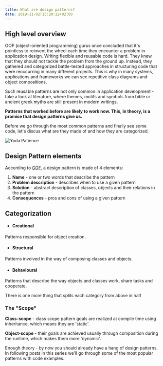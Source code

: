 ```yaml
---
title: What are design patterns?
date: 2019-11-02T15:20:22+02:00
---
```

## High level overview
OOP (object-oriented programming) gurus once concluded that it's pointless to reinvent the wheel
each time they encounter a problem in application design. Writing flexible and reusable code is hard. They knew that they should not tackle the problem from the ground up.
Instead, they gathered and categorized battle-tested approaches in structuring code that were reoccurring in many different projects. This is why in many systems, applications and frameworks we
can see repetitive class diagrams and object compositions.

Such reusable patterns are not only common in application development - take a look at literature, where themes, motifs and symbols from bible or ancient greek myths are still present in modern writings.

**Patterns that worked before are likely to work now.
This, in theory, is a promise that design patterns give us.**

Before we go through the most common patterns and finally see some code, let's discus what are they made of and how they are categorized.

![Yoda Patience](../assets/yoda-patience-young-padawan.jpg)

## Design Pattern elements
According to [GOF](https://www.amazon.com/Design-Patterns-Elements-Reusable-Object-Oriented/dp/0201633612), a design pattern is made of 4 elements:

1. **Name** - one or two words that describe the pattern
2. **Problem description** - describes when to use a given pattern
3. **Solution** - abstract description of classes, objects and their relations in the pattern
4. **Consequences** - pros and cons of using a given pattern

## Categorization

- #### Creational
Patterns responsible for object creation.

- #### Structural
Patterns involved in the way of composing classes and objects.

- #### Behavioural 
Patterns that describe the way objects and classes work, share tasks and cooperate.

There is one more thing that splits each category from above in half
### The "Scope"

**Class-scope** - class scope pattern goals are realized at compile time using inheritance, which means they are 'static'.

**Object-scope** - their goals are achieved usually through composition during the runtime, which makes them more 'dynamic'.

Enough theory - by now you should already have a hang of design patterns. In following posts in this series we'll go through some of the most popular patterns with code examples.